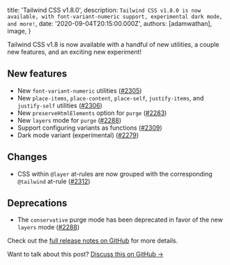 
  title: 'Tailwind CSS v1.8.0',
  description: `Tailwind CSS v1.8.0 is now available, with font-variant-numeric support, experimental dark mode, and more!`,
  date: '2020-09-04T20:15:00.000Z',
  authors: [adamwathan],
  image,
}

Tailwind CSS v1.8 is now available with a handful of new utilities, a couple new features, and an exciting new experiment!

## New features

- New `font-variant-numeric` utilities ([#2305](https://github.com/hyaliyun/tailwinds/pull/2305))
- New `place-items`, `place-content`, `place-self`, `justify-items`, and `justify-self` utilities ([#2306](https://github.com/hyaliyun/tailwinds/pull/2306))
- New `preserveHtmlElements` option for `purge` ([#2283](https://github.com/hyaliyun/tailwinds/pull/2283))
- New `layers` mode for `purge` ([#2288](https://github.com/hyaliyun/tailwinds/pull/2288))
- Support configuring variants as functions ([#2309](https://github.com/hyaliyun/tailwinds/pull/2309))
- Dark mode variant (experimental) ([#2279](https://github.com/hyaliyun/tailwinds/pull/2279))

## Changes

- CSS within `@layer` at-rules are now grouped with the corresponding `@tailwind` at-rule ([#2312](https://github.com/hyaliyun/tailwinds/pull/2312))

## Deprecations

- The `conservative` purge mode has been deprecated in favor of the new `layers` mode ([#2288](https://github.com/hyaliyun/tailwinds/pull/2288))

Check out the [full release notes on GitHub](https://github.com/hyaliyun/tailwinds/releases/tag/v1.8.0) for more details.

Want to talk about this post? <a href="https://github.com/tailwindcss/tailwindcss/discussions/2315">Discuss this on GitHub →</a>
